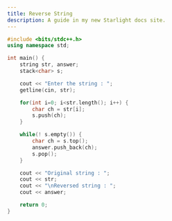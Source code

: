 ```yaml
---
title: Reverse String
description: A guide in my new Starlight docs site.
---
```


```c++
#include <bits/stdc++.h>
using namespace std;

int main() {
    string str, answer;
    stack<char> s;

    cout << "Enter the string : ";
    getline(cin, str);

    for(int i=0; i<str.length(); i++) {
        char ch = str[i];
        s.push(ch);
    }

    while(! s.empty()) {
        char ch = s.top();
        answer.push_back(ch);
        s.pop();
    }

    cout << "Original string : ";
    cout << str;
    cout << "\nReversed string : ";
    cout << answer;

    return 0;
}
```